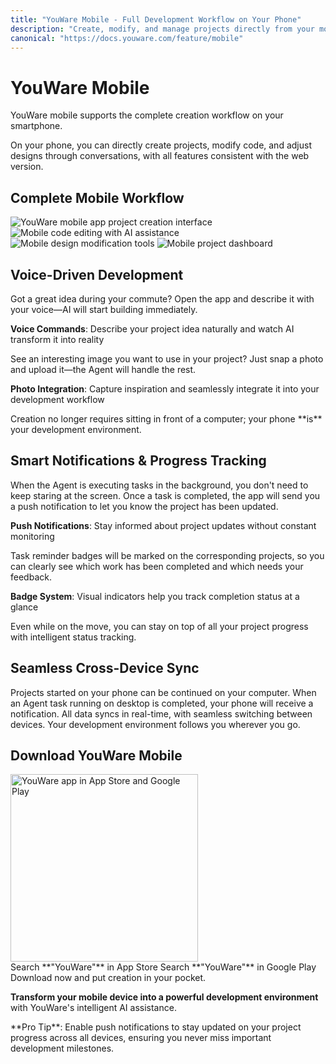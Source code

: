 ```yaml
---
title: "YouWare Mobile - Full Development Workflow on Your Phone"
description: "Create, modify, and manage projects directly from your mobile device with YouWare's complete development workflow. Voice commands, real-time sync, and seamless cross-device collaboration."
canonical: "https://docs.youware.com/feature/mobile"
---
```


# YouWare Mobile

YouWare mobile supports the complete creation workflow on your smartphone.

On your phone, you can directly create projects, modify code, and adjust designs through conversations, with all features consistent with the web version.

## Complete Mobile Workflow

<CardGroup cols={2}>
  <Card>
    <img
      src="images/mobile-workflow-1.png"
      alt="YouWare mobile app project creation interface"
    />
  </Card>
  <Card>
    <img
      src="images/mobile-workflow-2.png"
      alt="Mobile code editing with AI assistance"
    />
  </Card>
</CardGroup>

<CardGroup cols={2}>
  <Card>
    <img
      src="images/mobile-workflow-3.png"
      alt="Mobile design modification tools"
    />
  </Card>
  <Card>
    <img
      src="images/mobile-workflow-4.png"
      alt="Mobile project dashboard"
    />
  </Card>
</CardGroup>

## Voice-Driven Development

<Accordion title="On-the-Go Creation">
Got a great idea during your commute? Open the app and describe it with your voice—AI will start building immediately.

**Voice Commands**: Describe your project idea naturally and watch AI transform it into reality
</Accordion>

<Accordion title="Visual Input Integration">
See an interesting image you want to use in your project? Just snap a photo and upload it—the Agent will handle the rest.

**Photo Integration**: Capture inspiration and seamlessly integrate it into your development workflow
</Accordion>

<Note>
Creation no longer requires sitting in front of a computer; your phone **is** your development environment.
</Note>

## Smart Notifications & Progress Tracking

<AccordionGroup>
<Accordion title="Background Task Management">
When the Agent is executing tasks in the background, you don't need to keep staring at the screen. Once a task is completed, the app will send you a push notification to let you know the project has been updated.

**Push Notifications**: Stay informed about project updates without constant monitoring
</Accordion>

<Accordion title="Visual Progress Indicators">
Task reminder badges will be marked on the corresponding projects, so you can clearly see which work has been completed and which needs your feedback.

**Badge System**: Visual indicators help you track completion status at a glance
</Accordion>
</AccordionGroup>

<Tip>
Even while on the move, you can stay on top of all your project progress with intelligent status tracking.
</Tip>

## Seamless Cross-Device Sync

<CardGroup cols={1}>
<Card title="Universal Project Access" icon="sync">
Projects started on your phone can be continued on your computer. When an Agent task running on desktop is completed, your phone will receive a notification.
</Card>
<Card title="Real-Time Data Sync" icon="cloud">
All data syncs in real-time, with seamless switching between devices. Your development environment follows you wherever you go.
</Card>
</CardGroup>

## Download YouWare Mobile

<AccordionGroup>
<Accordion title="Search in App Stores">
<div style={{textAlign: 'center', marginBottom: '1rem'}}>
<img
src="images/app-store-search.png"
alt="YouWare app in App Store and Google Play"
width="300"
style={{borderRadius: '8px', boxShadow: '0 4px 6px -1px rgba(0, 0, 0, 0.1)'}}
/>
</div>

<CardGroup cols={2}>
<Card title="iOS App Store" icon="phone">
Search **"YouWare"** in App Store
</Card>
<Card title="Google Play" icon="smartphone">
Search **"YouWare"** in Google Play
</Card>
</CardGroup>
</Accordion>
</AccordionGroup>

<Card title="Ready to Start?" icon="download">
Download now and put creation in your pocket.

**Transform your mobile device into a powerful development environment** with YouWare's intelligent AI assistance.
</Card>

<Info>
**Pro Tip**: Enable push notifications to stay updated on your project progress across all devices, ensuring you never miss important development milestones.
</Info>